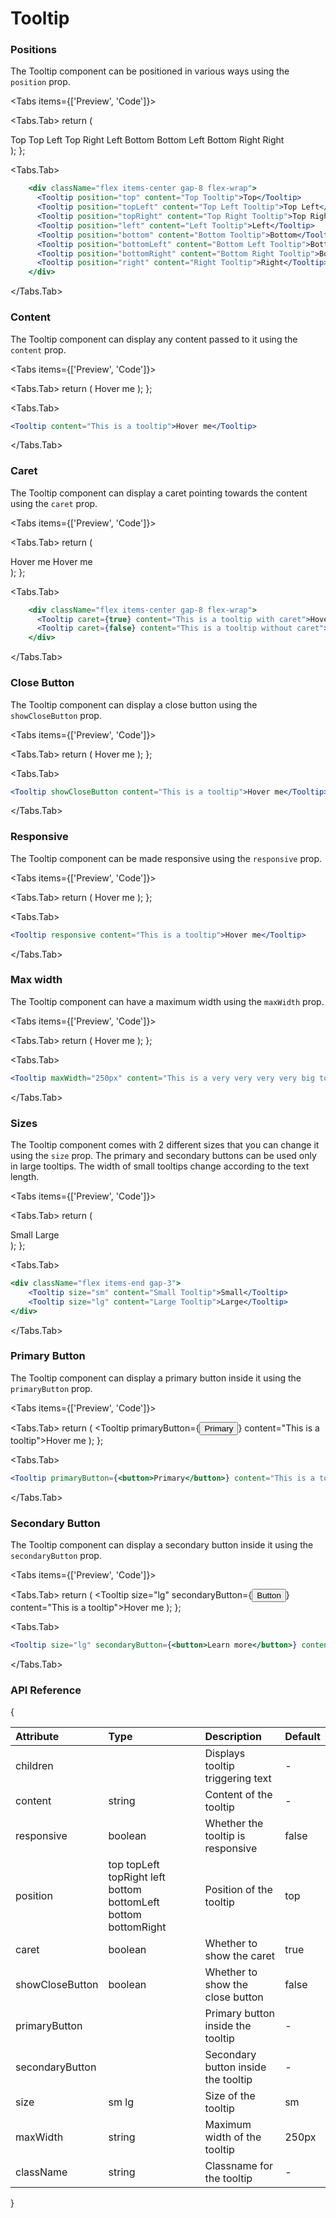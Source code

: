 
# Tooltip

### Positions

The Tooltip component can be positioned in various ways using the `position` prop.

<Tabs items={['Preview', 'Code']}>

<Tabs.Tab>
  return (
    <div className="flex items-center gap-8 flex-wrap">
      <Tooltip position="top" content="Top Tooltip">Top</Tooltip>
      <Tooltip position="topLeft" content="Top Left Tooltip">Top Left</Tooltip> 
      <Tooltip position="topRight" content="Top Right Tooltip">Top Right</Tooltip>
      <Tooltip position="left" content="Left Tooltip">Left</Tooltip>
      <Tooltip position="bottom" content="Bottom Tooltip">Bottom</Tooltip>
      <Tooltip position="bottomLeft" content="Bottom Left Tooltip">Bottom Left</Tooltip>
      <Tooltip position="bottomRight" content="Bottom Right Tooltip">Bottom Right</Tooltip>
      <Tooltip position="right" content="Right Tooltip">Right</Tooltip>
    </div>
  );
};

<TooltipPositionGroup />
</Tabs.Tab>

<Tabs.Tab>
```jsx copy
    <div className="flex items-center gap-8 flex-wrap">
      <Tooltip position="top" content="Top Tooltip">Top</Tooltip>
      <Tooltip position="topLeft" content="Top Left Tooltip">Top Left</Tooltip> 
      <Tooltip position="topRight" content="Top Right Tooltip">Top Right</Tooltip>
      <Tooltip position="left" content="Left Tooltip">Left</Tooltip>
      <Tooltip position="bottom" content="Bottom Tooltip">Bottom</Tooltip>
      <Tooltip position="bottomLeft" content="Bottom Left Tooltip">Bottom Left</Tooltip>
      <Tooltip position="bottomRight" content="Bottom Right Tooltip">Bottom Right</Tooltip>
      <Tooltip position="right" content="Right Tooltip">Right</Tooltip>
    </div>
```
</Tabs.Tab>
</Tabs>

### Content

The Tooltip component can display any content passed to it using the `content` prop.

<Tabs items={['Preview', 'Code']}>

<Tabs.Tab>
  return (
    <Tooltip content="This is a tooltip">Hover me</Tooltip>
  );
};

<TooltipContentGroup />
</Tabs.Tab>

<Tabs.Tab>
```jsx copy
<Tooltip content="This is a tooltip">Hover me</Tooltip>
```
</Tabs.Tab>
</Tabs>

### Caret

The Tooltip component can display a caret pointing towards the content using the `caret` prop.

<Tabs items={['Preview', 'Code']}>

<Tabs.Tab>
  return (
    <div className="flex items-center gap-8 flex-wrap">
      <Tooltip caret={true} content="This is a tooltip with caret">Hover me</Tooltip>
      <Tooltip caret={false} content="This is a tooltip without caret">Hover me</Tooltip>
    </div>
  );
};

<TooltipCaretGroup />
</Tabs.Tab>

<Tabs.Tab>
```jsx copy
    <div className="flex items-center gap-8 flex-wrap">
      <Tooltip caret={true} content="This is a tooltip with caret">Hover me</Tooltip>
      <Tooltip caret={false} content="This is a tooltip without caret">Hover me</Tooltip>
    </div>
```
</Tabs.Tab>
</Tabs>

### Close Button

The Tooltip component can display a close button using the `showCloseButton` prop.

<Tabs items={['Preview', 'Code']}>

<Tabs.Tab>
  return (
    <Tooltip showCloseButton content="This is a tooltip">Hover me</Tooltip>
  );
};

<TooltipCloseButtonGroup />
</Tabs.Tab>

<Tabs.Tab>
```jsx copy
<Tooltip showCloseButton content="This is a tooltip">Hover me</Tooltip>
```
</Tabs.Tab>
</Tabs>

### Responsive

The Tooltip component can be made responsive using the `responsive` prop.

<Tabs items={['Preview', 'Code']}>

<Tabs.Tab>
  return (
    <Tooltip responsive content="This is a tooltip">Hover me</Tooltip>
  );
};

<TooltipResponsiveGroup />
</Tabs.Tab>

<Tabs.Tab>
```jsx copy
<Tooltip responsive content="This is a tooltip">Hover me</Tooltip>
```
</Tabs.Tab>
</Tabs>

### Max width

The Tooltip component can have a maximum width using the `maxWidth` prop.

<Tabs items={['Preview', 'Code']}>

<Tabs.Tab>
  return (
    <Tooltip maxWidth="250px" content="This is a very very very very big tooltip">Hover me</Tooltip>
  );
};

<TooltipMaxWidthGroup />
</Tabs.Tab>

<Tabs.Tab>
```jsx copy
<Tooltip maxWidth="250px" content="This is a very very very very big tooltip">Hover me</Tooltip>
```
</Tabs.Tab>
</Tabs>

### Sizes

The Tooltip component comes with 2 different sizes that you can change it using the `size` prop. The primary and secondary buttons can be used only in large tooltips. The width of small tooltips change according to the text length.

<Tabs items={['Preview', 'Code']}>

<Tabs.Tab>
  return (
    <div className="flex items-end gap-3">
        <Tooltip size="sm" content="Small Tooltip">Small</Tooltip>
        <Tooltip size="lg" content="Large Tooltip">Large</Tooltip>
    </div>
  );
};

<TooltipSizeGroup />
</Tabs.Tab>

  <Tabs.Tab>
```jsx copy
<div className="flex items-end gap-3">
    <Tooltip size="sm" content="Small Tooltip">Small</Tooltip>
    <Tooltip size="lg" content="Large Tooltip">Large</Tooltip>
</div>
  ```
  </Tabs.Tab>
</Tabs>

### Primary Button

The Tooltip component can display a primary button inside it using the `primaryButton` prop.

<Tabs items={['Preview', 'Code']}>

<Tabs.Tab>
  return (
    <Tooltip primaryButton={<button>Primary</button>} content="This is a tooltip">Hover me</Tooltip>
  );
};

<TooltipPrimaryButtonGroup />
</Tabs.Tab>

<Tabs.Tab>
```jsx copy
<Tooltip primaryButton={<button>Primary</button>} content="This is a tooltip">Hover me</Tooltip>
```
</Tabs.Tab>
</Tabs>

### Secondary Button

The Tooltip component can display a secondary button inside it using the `secondaryButton` prop.

<Tabs items={['Preview', 'Code']}>

<Tabs.Tab>
  return (
    <Tooltip size="lg" secondaryButton={<button>Button</button>} content="This is a tooltip">Hover me</Tooltip>
  );
};

<TooltipSecondaryButtonGroup />
</Tabs.Tab>

<Tabs.Tab>
```jsx copy
<Tooltip size="lg" secondaryButton={<button>Learn more</button>} content="This is a tooltip">Hover me</Tooltip>
```
</Tabs.Tab>
</Tabs>


### API Reference

{<table>

  <thead>
    <tr>
      <th className="w-[10%]" align="left">Attribute</th>
      <th className="w-[50%]" align="left">Type</th>
      <th className="w-[30%]" align="left">Description</th>
      <th className="w-[10%]" align="left">Default</th>
    </tr>
  </thead>
  <tbody>
    <tr>
      <td>children</td>
      <td></td>
      <td>Displays tooltip triggering text</td>
      <td> - </td>
    </tr>
    <tr>
      <td>content</td>
      <td>string</td>
      <td>Content of the tooltip</td>
      <td> - </td>
    </tr>
    <tr>
      <td>responsive</td>
      <td>boolean</td>
      <td>Whether the tooltip is responsive</td>
      <td>false</td>
    </tr>
    <tr>
      <td>position</td>
      <td className="flex flex-wrap gap-y-2 border-none">
      <span className="badge">top</span>  
      <span className="badge">topLeft</span> 
      <span className="badge">topRight</span> 
      <span className="badge">left</span>  
      <span className="badge">bottom</span>  
      <span className="badge">bottomLeft</span>  
      <span className="badge">bottom</span>  
      <span className="badge">bottomRight</span>  
      </td>
      <td>Position of the tooltip</td>
      <td>top</td>
    </tr>
    <tr>
      <td>caret</td>
      <td>boolean</td>
      <td>Whether to show the caret</td>
      <td>true</td>
    </tr>
    <tr>
      <td>showCloseButton</td>
      <td>boolean</td>
      <td>Whether to show the close button</td>
      <td>false</td>
    </tr>
    <tr>
      <td>primaryButton</td>
      <td></td>
      <td>Primary button inside the tooltip</td>
      <td> - </td>
    </tr>
    <tr>
      <td>secondaryButton</td>
      <td></td>
      <td>Secondary button inside the tooltip</td>
      <td> - </td>
    </tr> 
    <tr>
      <td>size</td>
      <td className="flex flex-wrap gap-y-2 border-none">
      <span className="badge">sm</span>  
      <span className="badge">lg</span> 
      </td>
      <td>Size of the tooltip</td>
      <td>sm</td>
    </tr>  
    <tr>
      <td>maxWidth</td>
      <td>string</td>
      <td>Maximum width of the tooltip</td>
      <td> 250px</td>
    </tr>
    <tr>
      <td>className</td>
      <td>string</td>
      <td>Classname for the tooltip</td>
      <td> - </td>
    </tr>
  </tbody>
</table>}
